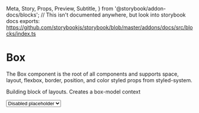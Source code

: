   Meta,
  Story,
  Props,
  Preview,
  Subtitle,
} from '@storybook/addon-docs/blocks';
// This isn't documented anywhere, but look into storybook docs exports: https://github.com/storybookjs/storybook/blob/master/addons/docs/src/blocks/index.ts


<Meta title="Components/Select" component={Select} />

# Box

<Subtitle>
  The Box component is the root of all components and supports space, layout,
  flexbox, border, position, and color styled props from styled-system.
</Subtitle>

Building block of layouts. Creates a box-model context

<Preview withToolbar withSource="open">
  <Story name="Base">
    <Select name={'example'} onChange={console.log('hello')}>
      <option value="" disabled selected>
        Disabled placeholder
      </option>
      <option value="value-1">Value 1 is long</option>
      <option value="value-2">Value 2</option>
      <option value="value-3">Value 3</option>
      <option value="value-4">Value 4</option>
    </Select>
  </Story>
</Preview>
